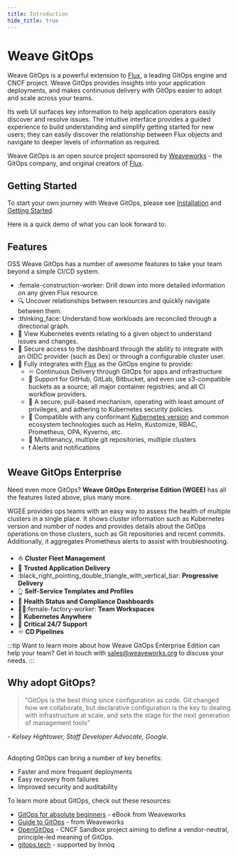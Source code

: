 ```yaml
---
title: Introduction
hide_title: true
---
```


# Weave GitOps

Weave GitOps is a powerful extension to [Flux][flux], a leading GitOps engine and
CNCF project. Weave GitOps provides insights into your application deployments,
and makes continuous delivery with GitOps easier to adopt and scale across your teams.

Its web UI surfaces key information to help application operators easily discover
and resolve issues. The intuitive interface provides a guided experience to build
understanding and simplify getting started for new users; they can easily discover
the relationship between Flux objects and navigate to deeper levels of information as required.

Weave GitOps is an open source project sponsored by [Weaveworks](https://weave.works) - the GitOps company,
and original creators of [Flux][flux].

## Getting Started

To start your own journey with Weave GitOps, please see [Installation](./installation/index.mdx) and [Getting Started](./getting-started/intro.mdx).

Here is a quick demo of what you can look forward to:


<div class="player-wrapper">
  <ReactPlayer
    class="react-player"
    controls="true" width="100%" height="100%"
    url="https://www.youtube.com/watch?v=2TJz7RhDtAc" />
</div>

## Features

OSS Weave GitOps has a number of awesome features to take your team beyond a simple CI/CD system.

- :female-construction-worker: Drill down into more detailed information on any given Flux resource.
- :mag: Uncover relationships between resources and quickly navigate between them.
- :thinking_face: Understand how workloads are reconciled through a directional graph.
- :goggles: View Kubernetes events relating to a given object to understand issues and changes.
- :no_pedestrians: Secure access to the dashboard through the ability to integrate with an OIDC provider (such as Dex) or through a configurable cluster user.
- :link: Fully integrates with [Flux](https://fluxcd.io/docs/) as the GitOps engine to provide:
  - :infinity: Continuous Delivery through GitOps for apps and infrastructure
  - :jigsaw: Support for GitHub, GitLab, Bitbucket, and even use s3-compatible buckets as a source; all major container registries; and all CI workflow providers.
  - :key: A secure, pull-based mechanism, operating with least amount of privileges, and adhering to Kubernetes security policies.
  - :electric_plug: Compatible with any conformant [Kubernetes version](https://fluxcd.io/docs/installation/#prerequisites) and common ecosystem technologies such as Helm, Kustomize, RBAC, Prometheus, OPA, Kyverno, etc.
  - :office: Multitenancy, multiple git repositories, multiple clusters
  - :exclamation: Alerts and notifications

## Weave GitOps Enterprise


Need even more GitOps? <Link to="../intro-ee">**Weave GitOps Enterprise Edition (WGEE)**</Link> has all the features
listed above, plus many more.

WGEE provides ops teams with an easy way to assess the
health of multiple clusters in a single place. It shows cluster information such as
Kubernetes version and number of nodes and provides details about the GitOps operations
on those clusters, such as Git repositories and recent commits. Additionally, it
aggregates Prometheus alerts to assist with troubleshooting.

- :boat: **Cluster Fleet Management**
- :closed_lock_with_key: **Trusted Application Delivery**
- :black_right_pointing_double_triangle_with_vertical_bar: **Progressive Delivery**
- :point_up_2: **Self-Service Templates and Profiles**
- :sparkling_heart: **Health Status and Compliance Dashboards**
- :factory_worker::female-factory-worker: **Team Workspaces**
- :compass: **Kubernetes Anywhere**
- :bell: **Critical 24/7 Support**
- :infinity: **CD Pipelines**

:::tip Want to learn more about how <Link to="../intro-ee">Weave GitOps Enterprise Edition</Link> can help your team?
Get in touch with sales@weaveworks.org to discuss your needs.
:::

## Why adopt GitOps?

> "GitOps is the best thing since configuration as code. Git changed how we collaborate, but declarative configuration is the key to dealing with infrastructure at scale, and sets the stage for the next generation of management tools"

<cite>- Kelsey Hightower, Staff Developer Advocate, Google.</cite><br/><br/>

Adopting GitOps can bring a number of key benefits:

- Faster and more frequent deployments
- Easy recovery from failures
- Improved security and auditability

To learn more about GitOps, check out these resources:

- [GitOps for absolute beginners](https://go.weave.works/WebContent-EB-GitOps-for-Beginners.html) - eBook from Weaveworks
- [Guide to GitOps](https://www.weave.works/technologies/gitops/) - from Weaveworks
- [OpenGitOps](https://opengitops.dev/) - CNCF Sandbox project aiming to define a vendor-neutral, principle-led meaning of GitOps.
- [gitops.tech](https://www.gitops.tech/) - supported by Innoq

[flux]: https://fluxcd.io
